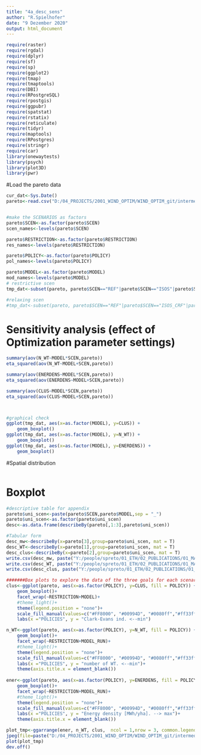 ```yaml
---
title: "4a_desc_sens"
author: "R.Spielhofer"
date: "9 Dezember 2020"
output: html_document
---
```


```r

require(raster)
require(rgdal)
require(dplyr)
require(sf)
require(sp)
require(ggplot2)
require(tmap)
require(tmaptools)
require(DBI)
require(RPostgreSQL)
require(rpostgis)
require(ggpubr)
require(spatstat)
require(rstatix)
require(reticulate)
require(tidyr)
require(maptools)
require(RPostgres)
require(stringr)
require(car)
library(onewaytests)
library(psych)
library(plot3D)
library(pwr)
```

#Load the pareto data
```r
cur_dat<-Sys.Date()
pareto<-read.csv("D:/04_PROJECTS/2001_WIND_OPTIM/WIND_OPTIM_git/intermediate_steps/3_wp/NSGA3_RES/out/fitness_all_210122.csv", sep=",")


#make the SCENARIOS as factors
pareto$SCEN<-as.factor(pareto$SCEN)
scen_names<-levels(pareto$SCEN)

pareto$RESTRICTION<-as.factor(pareto$RESTRICTION)
res_names<-levels(pareto$RESTRICTION)

pareto$POLICY<-as.factor(pareto$POLICY)
pol_names<-levels(pareto$POLICY)

pareto$MODEL<-as.factor(pareto$MODEL)
mod_names<-levels(pareto$MODEL)
# restrictive scen
tmp_dat<-subset(pareto, pareto$SCEN=="REF"|pareto$SCEN=="ISOS"|pareto$SCEN=="FOR"|pareto$SCEN=="CRF"|pareto$SCEN=="ALL" )

#relaxing scen
#tmp_dat<-subset(pareto, pareto$SCEN=="REF"|pareto$SCEN=="ISOS_CRF"|pareto$SCEN=="FOR_ISOS"|pareto$SCEN=="FOR_CRF"|pareto$SCEN=="ALL")
```

# Sensitivity analysis (effect of Optimization parameter settings)
```r

summary(aov(N_WT~MODEL*SCEN,pareto))
eta_squared(aov(N_WT~MODEL+SCEN,pareto))

summary(aov(ENERDENS~MODEL*SCEN,pareto))
eta_squared(aov(ENERDENS~MODEL+SCEN,pareto))

summary(aov(CLUS~MODEL*SCEN,pareto))
eta_squared(aov(CLUS~MODEL+SCEN,pareto))



#graphical check
ggplot(tmp_dat, aes(x=as.factor(MODEL), y=CLUS)) +   
    geom_boxplot()
ggplot(tmp_dat, aes(x=as.factor(MODEL), y=N_WT)) +   
    geom_boxplot()
ggplot(tmp_dat, aes(x=as.factor(MODEL), y=ENERDENS)) +   
    geom_boxplot()

```


#Spatial distribution
```r

```

# Boxplot


```r

#descriptive table for appendix
pareto$uni_scen<-paste(pareto$SCEN,pareto$MODEL,sep = "_")
pareto$uni_scen<-as.factor(pareto$uni_scen)
desc<-as.data.frame(describeBy(pareto[,1:3],pareto$uni_scen))

#Tabular form
desc_mw<-describeBy(x=pareto[3],group=pareto$uni_scen, mat = T)
desc_WT<-describeBy(x=pareto[1],group=pareto$uni_scen, mat = T)
desc_clus<-describeBy(x=pareto[2],group=pareto$uni_scen, mat = T)
write.csv(desc_mw, paste("Y:/people/spreto/01_ETH/02_PUBLICATIONS/01_MAIN/3_WIND_OPTIM/Tables/",paste(cur_dat,"mw_desc.csv",sep="_"),sep=""))
write.csv(desc_WT, paste("Y:/people/spreto/01_ETH/02_PUBLICATIONS/01_MAIN/3_WIND_OPTIM/Tables/",paste(cur_dat,"WT_desc.csv",sep="_"),sep=""))
write.csv(desc_clus, paste("Y:/people/spreto/01_ETH/02_PUBLICATIONS/01_MAIN/3_WIND_OPTIM/Tables/",paste(cur_dat,"clus_desc.csv",sep="_"),sep=""))

#######Box plots to explore the data of the three goals for each scenario
clus<-ggplot(pareto, aes(x=as.factor(POLICY), y=CLUS, fill = POLICY)) +   
    geom_boxplot()+
    facet_wrap(~RESTRICTION+MODEL)+
    #theme_light()+
    theme(legend.position = "none")+
    scale_fill_manual(values=c("#FF8000", "#00994D", "#0080ff","#ff33ff"))+
    labs(x ="POLICIES", y = "Clark-Evans ind. <--min")

n_WT<-ggplot(pareto, aes(x=as.factor(POLICY), y=N_WT, fill = POLICY)) +   
    geom_boxplot()+
    facet_wrap(~RESTRICTION+MODEL_RUN)+
    #theme_light()+
    theme(legend.position = "none")+
    scale_fill_manual(values=c("#FF8000", "#00994D", "#0080ff","#ff33ff"))+
    labs(x ="POLICIES", y = "number of WT. <--min")+
    theme(axis.title.x = element_blank()) 
    
ener<-ggplot(pareto, aes(x=as.factor(POLICY), y=ENERDENS, fill = POLICY)) +   
    geom_boxplot()+
    facet_wrap(~RESTRICTION+MODEL_RUN)+
    #theme_light()+
    theme(legend.position = "none")+
    scale_fill_manual(values=c("#FF8000", "#00994D", "#0080ff","#ff33ff"))+
    labs(x ="POLICIES", y = "Energy density [MWh/yha]. --> max")+
    theme(axis.title.x = element_blank())

plot_tmp<-ggarrange(ener, n_WT, clus,  ncol = 1,nrow = 3, common.legend = T,labels = "auto")    
jpeg(file=paste("D:/04_PROJECTS/2001_WIND_OPTIM/WIND_OPTIM_git/intermediate_steps/4_wp/descriptives/",paste(name,"_fitness_box.jpg",sep=""),sep=""),width = 1500, height = 2000)
plot(plot_tmp)
dev.off()


```
